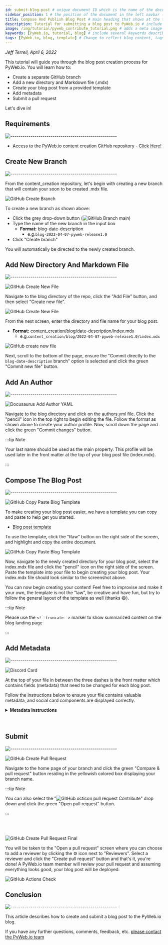 ```yaml
---
id: submit-blog-post # unique document ID which is the name of the document (without the extension) relative to the root docs directory (e.g., document or tutorials/document)
sidebar_position: 1 # the position of the document in the left navbar (descending)
title: Compose And Publish Blog Post # main heading that shows at the top of the tutorial
description: Tutorial for submitting a blog post to PyWeb.io # include a short description of the blog post. This will not be visible anywhere on the page and is for SEO purposes.
image: /img/tutorial/pyweb_contribute_tutorial.png # adds a meta image for social summary cards on Discord, Twitter, etc. Relative path must be: /img/tutorial/yourimage.jpg. Upload image to: /static/img/tutorial
keywords: [PyWeb.io, tutorial, blog] # include several keywords describing the main topics of the blog post for SEO purposes.
tags: [PyWeb.io, blog, template] # Change to reflect blog content, tags will show at the bottom of the blog post
---
```


*Jeff Terrell, April 6, 2022*


This tutorial will guide you through the blog post creation process for PyWeb.io. You will learn how to:
* Create a separate GitHub branch
* Add a new directory and Markdown file (.mdx)
* Create your blog post from a provided template
* Add metadata
* Submit a pull request

Let's dive in!


## Requirements
![-----------------------------------------------------](https://raw.githubusercontent.com/andreasbm/readme/master/assets/lines/cloudy.png)

* Access to the PyWeb.io content creation GitHub repository - [Click Here!](https://github.com/pywebio/content_creation)



## Create New Branch
![-----------------------------------------------------](https://raw.githubusercontent.com/andreasbm/readme/master/assets/lines/cloudy.png)

From the content_creation repository, let's begin with creating a new branch that will contain your soon to be created .mdx file.

![GitHub Create Branch](./gh_create_branch.JPG)

To create a new branch as shown above:
* Click the grey drop-down button (![GitHub Branch](./gh_octicons_branch_resize.png) main)
* Type the name of the new branch in the input box
  * **Format:** blog-date-description
    * e.g.`blog-2022-04-07-pyweb-release1.0`
* Click "Create branch"

You will automatically be directed to the newly created branch.



## Add New Directory And Markdown File
![-----------------------------------------------------](https://raw.githubusercontent.com/andreasbm/readme/master/assets/lines/cloudy.png)

![GitHub Create New File](./gh_create_new_file_dropdown.JPG)

Navigate to the blog directory of the repo, click the "Add File" button, and then select "Create new file". 

![GitHub Create New File](./gh_create_new_file.JPG)

From the next screen, enter the directory and file name for your blog post.
* **Format:** content_creation/blog/date-description/index.mdx 
  * e.g.`content_creation/blog/2022-04-07-pyweb-release1.0/index.mdx`

![GitHub create new file](./gh_commit_new_file.JPG)

Next, scroll to the bottom of the page, ensure the "Commit directly to the `blog-date-description` branch" option is selected and click the green "Commit new file" button.



## Add An Author
![-----------------------------------------------------](https://raw.githubusercontent.com/andreasbm/readme/master/assets/lines/cloudy.png)

![Docusaurus Add Author YAML](./gh_add_author2.JPG)

Navigate to the blog directory and click on the authors.yml file. Click the "pencil" icon in the top right to begin editing the file. Follow the format as shown above to create your author profile. Now, scroll down the page and click the green "Commit changes" button.

:::tip Note

Your last name should be used as the main property. This profile will be used later in the front matter at the top of your blog post file (index.mdx).

:::


## Compose The Blog Post
![-----------------------------------------------------](https://raw.githubusercontent.com/andreasbm/readme/master/assets/lines/cloudy.png)

![GitHub Copy Paste Blog Template](./gh_blog_template_raw.JPG)

To make creating your blog post easier, we have a template you can copy and paste to help get you started. 

* [Blog post template](https://github.com/pywebio/content_creation/tree/main/static/template/blog-template.mdx) 


To use the template, click the "Raw" button on the right side of the screen, and highlight and copy the entire document.

![GitHub Copy Paste Blog Template](./gh_blog_template_paste.JPG)

Now, navigate to the newly created directory for your blog post, select the index.mdx file and click the "pencil" icon on the right side of the screen. Paste the template into your file to begin creating your blog post. Your index.mdx file should look similar to the screenshot above.

You can now begin creating your content! Feel free to improvise and make it your own, the template is not the "law", be creative and have fun, but try to follow the general layout of the template as well (thanks :smile:). 

:::tip Note

Please use the `<!--truncate-->` marker to show summarized content on the blog landing page

:::


## Add Metadata 
![-----------------------------------------------------](https://raw.githubusercontent.com/andreasbm/readme/master/assets/lines/cloudy.png)


![Discord Card](./discord_card.JPG)

At the top of your file in between the three dashes is the front matter which contains fields (metadata) that need to be changed for each blog post.

Follow the instructions below to ensure your file contains valuable metadata, and social card components are displayed correctly.
<details>
    <summary><b>Metadata Instructions</b></summary>
    <div style={{backgroundColor: ''}}>
      <li><b>slug:</b> the file path to the blog post after /blog/date-description and should be unique to the document. Choose a short name, can be identical to the description used for the directory (e.g. pyweb-release-1.0).</li>
      <li><b>title:</b> the H1 main heading of the blog post.</li>
      <li><b>description:</b> include a short description of the blog post. This will not be visible anywhere on the page and is for SEO purposes.</li>
      <li><b>image:</b> adds a meta image for social summary cards on Discord, Twitter, etc. Relative path must be: `/img/blog/yourimage.jpg`. Upload image to: `/static/img/blog`.</li>
      <li><b>authors:</b> this is where you add your author profile that was set up earlier.</li>
      <li><b>tags:</b> include several tags relevent to the subject matter of your post to make finding similar content easier for other readers.</li>
      <li><b>keywords:</b> include several keywords describing the main topics of the blog post for SEO purposes.</li>
    </div>   
</details>
<br></br>


## Submit
![-----------------------------------------------------](https://raw.githubusercontent.com/andreasbm/readme/master/assets/lines/cloudy.png)

![GitHub Create Pull Request](./gh_create_pull_request_contribute.JPG)

Navigate to the home page of your branch and click the green "Compare & pull request" button residing in the yellowish colored box displaying your branch name. 

:::tip Note

You can also select the "![GitHub octicon pull request](./gh_octicons_pull_request.png) Contribute" drop down and click the green "Open pull request" button.

:::

<br></br>

![GitHub Create Pull Request Final](./gh_create_pull_request_final.JPG)

You will be taken to the "Open a pull request" screen where you can choose to add a reviewer by clicking the ⚙️ icon next to "Reviewers". Select a reviewer and click the "Create pull request" button and that's it, you're done! A PyWeb.io team member will review your pull request and assuming everything looks good, your blog post will be deployed.

![GitHub Actions Check](./gh_actions_check.JPG)



## Conclusion
![-----------------------------------------------------](https://raw.githubusercontent.com/andreasbm/readme/master/assets/lines/cloudy.png)

This article describes how to create and submit a blog post to the PyWeb.io blog. 

If you have any further questions, comments, feedback, etc. [please contact the PyWeb.io team](mailto:hey@pyweb.io)
